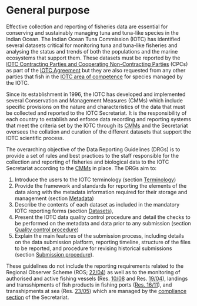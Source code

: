 # General purpose {#PurposeSection}

Effective collection and reporting of fisheries data are essential for conserving and sustainably managing tuna and tuna-like species in the Indian Ocean. The Indian Ocean Tuna Commission (IOTC) has identified several datasets critical for monitoring tuna and tuna-like fisheries and analysing the status and trends of both the populations and the marine ecosystems that support them. These datasets must be reported by the [IOTC Contracting Parties and Cooperating Non-Contracting Parties](https://iotc.org/about-iotc/structure-commission) (CPCs) as part of the [IOTC Agreement](#iotcagreement) but they are also requested from any other parties that fish in the [IOTC area of competence](#iotcareaofcompetence) for species managed by the IOTC.

Since its establishment in 1996, the IOTC has developed and implemented several Conservation and Management Measures (CMMs) which include specific provisions on the nature and characteristics of the data that must be collected and reported to the IOTC Secretariat. It is the responsibility of each country to establish and enforce data recording and reporting systems that meet the criteria set by the IOTC through its [CMMs](#CMM) and the Secretariat oversees the collation and curation of the different datasets that support the IOTC scientific process.

The overarching objective of the Data Reporting Guidelines (DRGs) is to provide a set of rules and best practices to the staff responsible for the collection and reporting of fisheries and biological data to the IOTC Secretariat according to the [CMMs](#CMM) in place. The DRGs aim to:

1. Introduce the users to the IOTC terminology (section [Terminology](#TerminologySection))
2. Provide the framework and standards for reporting the elements of the data along with the metadata information required for their storage and management (section [Metadata](#MetadataSection))
3. Describe the contents of each dataset as included in the mandatory IOTC reporting forms (section [Datasets](#DatasetSection)), 
4. Present the IOTC data quality control procedure and detail the checks to be performed on the metadata and data prior to any submission (section [Quality control procedure](#QualitySection))
5. Explain the main features of the submission process, including details on the data submission platform, reporting timeline, structure of the files to be reported, and procedure for revising historical submissions (section [Submission procedure](#SubmissionSection)).

These guidelines do not include the reporting requirements related to the Regional Observer Scheme (ROS; [22/04](https://www.iotc.org/cmm/resolution-2204-regional-observer-scheme
)) as well as to the monitoring of authorised and active fishing vessels (Res. [10/08](https://www.iotc.org/cmm/resolution-1008-concerning-record-active-vessels-fishing-tunas-and-swordfish-iotc-area) and Res. [19/04](https://www.iotc.org/cmm/resolution-1904-concerning-iotc-record-vessels-authorised-operate-iotc-area-competence)), landings and transshipments of fish products in fishing ports ([Res. 16/11](https://www.iotc.org/cmm/resolution-1611-port-state-measures-prevent-deter-and-eliminate-illegal-unreported-and)), and transshipments at sea (Res. [23/05](https://iotc.org/cmm/resolution-2305-establishing-programme-transhipment-large-scale-fishing-vessels)) which are managed by the [compliance section](https://iotc.org/compliance/reporting-templates) of the Secretariat.